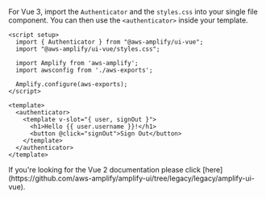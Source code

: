
For Vue 3, import the `Authenticator` and the `styles.css` into your single file component. You can then use the `<authenticator>` inside your template.

```js{2-3,12-17}
<script setup>
  import { Authenticator } from "@aws-amplify/ui-vue";
  import "@aws-amplify/ui-vue/styles.css";

  import Amplify from 'aws-amplify';
  import awsconfig from './aws-exports';

  Amplify.configure(aws-exports);
</script>

<template>
  <authenticator>
    <template v-slot="{ user, signOut }">
      <h1>Hello {{ user.username }}!</h1>
      <button @click="signOut">Sign Out</button>
    </template>
  </authenticator>
</template>
```

<Alert variation="info" heading="Vue 2">
  If you're looking for the Vue 2 documentation please click
  [here](https://github.com/aws-amplify/amplify-ui/tree/legacy/legacy/amplify-ui-vue).
</Alert>
